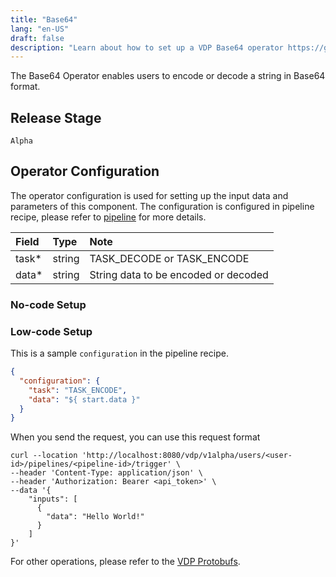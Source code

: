 ```yaml
---
title: "Base64"
lang: "en-US"
draft: false
description: "Learn about how to set up a VDP Base64 operator https://github.com/instill-ai/instill-core"
---
```


The Base64 Operator enables users to encode or decode a string in Base64 format.

## Release Stage

`Alpha`

## Operator Configuration

The operator configuration is used for setting up the input data and parameters of this component. The configuration is configured in pipeline recipe, please refer to [pipeline](../../core/concepts/pipeline) for more details.

| Field  | Type   | Note                                 |
| :----- | :----- | :----------------------------------- |
| task\* | string | TASK_DECODE or TASK_ENCODE           |
| data\* | string | String data to be encoded or decoded |

### No-code Setup

### Low-code Setup

This is a sample `configuration` in the pipeline recipe.

```json
{
  "configuration": {
    "task": "TASK_ENCODE",
    "data": "${ start.data }"
  }
}
```

When you send the request, you can use this request format

```shell
curl --location 'http://localhost:8080/vdp/v1alpha/users/<user-id>/pipelines/<pipeline-id>/trigger' \
--header 'Content-Type: application/json' \
--header 'Authorization: Bearer <api_token>' \
--data '{
    "inputs": [
      {
        "data": "Hello World!"
      }
    ]
}'
```

For other operations, please refer to the [VDP Protobufs](https://buf.build/instill-ai/protobufs).
